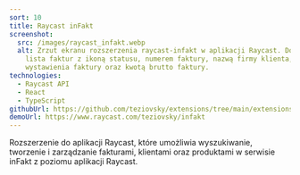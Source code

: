```yaml
---
sort: 10
title: Raycast inFakt
screenshot:
  src: /images/raycast_infakt.webp
  alt: Zrzut ekranu rozszerzenia raycast-infakt w aplikacji Raycast. Dostępna jest
    lista faktur z ikoną statusu, numerem faktury, nazwą firmy klienta, datą
    wystawienia faktury oraz kwotą brutto faktury.
technologies:
  - Raycast API
  - React
  - TypeScript
githubUrl: https://github.com/teziovsky/extensions/tree/main/extensions/infakt
demoUrl: https://www.raycast.com/teziovsky/infakt
---
```


Rozszerzenie do aplikacji Raycast, które umożliwia wyszukiwanie, tworzenie i zarządzanie fakturami, klientami oraz produktami w serwisie inFakt z poziomu aplikacji Raycast.

